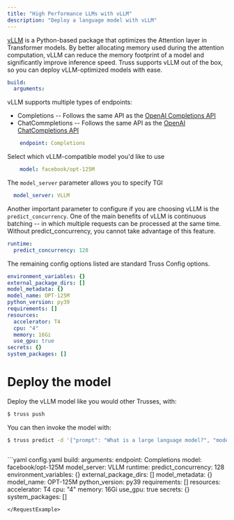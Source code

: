 ```yaml
---
title: "High Performance LLMs with vLLM"
description: "Deploy a language model with vLLM"
---
```


[vLLM](https://github.com/vllm-project/vllm) is a Python-based package that optimizes the Attention
layer in Transformer models. By better allocating memory used during the attention computation,
vLLM can reduce the memory footprint of a model and significantly improve inference speed. Truss
supports vLLM out of the box, so you can deploy vLLM-optimized models with ease.



```yaml config.yaml
build:
  arguments:
```
vLLM supports multiple types of endpoints:
  * Completions -- Follows the same API as the [OpenAI Completions API](https://platform.openai.com/docs/api-reference/completions)
  * ChatCommpletions --  Follows the same API as the [OpenAI ChatCompletions API](https://platform.openai.com/docs/api-reference/chat)

```yaml config.yaml
    endpoint: Completions
```
Select which vLLM-compatible model you'd like to use

```yaml config.yaml
    model: facebook/opt-125M
```
The `model_server` parameter allows you to specify TGI

```yaml config.yaml
  model_server: VLLM
```
Another important parameter to configure if you are choosing vLLM is the `predict_concurrency`.
One of the main benefits of vLLM is continuous batching -- in which multiple requests can be
processed at the same time. Without predict_concurrency, you cannot take advantage of this
feature.

```yaml config.yaml
runtime:
  predict_concurrency: 128
```
The remaining config options listed are standard Truss Config options.

```yaml config.yaml
environment_variables: {}
external_package_dirs: []
model_metadata: {}
model_name: OPT-125M
python_version: py39
requirements: []
resources:
  accelerator: T4
  cpu: "4"
  memory: 16Gi
  use_gpu: true
secrets: {}
system_packages: []
```
# Deploy the model

Deploy the vLLM model like you would other Trusses, with:
```bash
$ truss push
```
You can then invoke the model with:
```bash
$ truss predict -d '{"prompt": "What is a large language model?", "model": "facebook/opt-125M"}' --published
```

```yaml config.yaml

```

<RequestExample>
```yaml config.yaml
build:
  arguments:
    endpoint: Completions
    model: facebook/opt-125M
  model_server: VLLM
runtime:
  predict_concurrency: 128
environment_variables: {}
external_package_dirs: []
model_metadata: {}
model_name: OPT-125M
python_version: py39
requirements: []
resources:
  accelerator: T4
  cpu: "4"
  memory: 16Gi
  use_gpu: true
secrets: {}
system_packages: []

```
</RequestExample>
